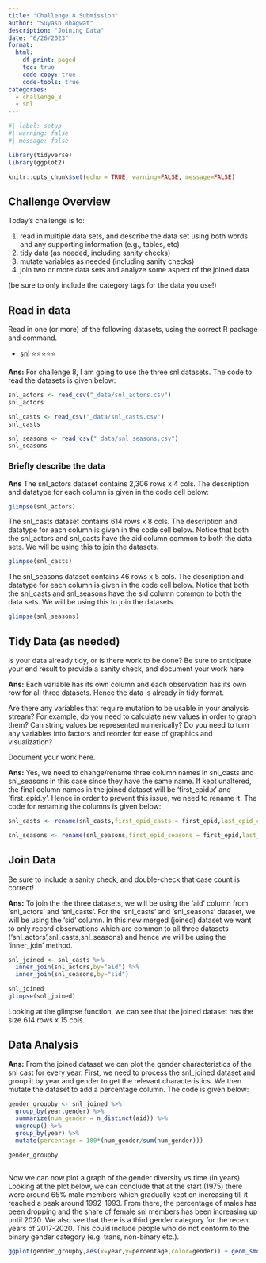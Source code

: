 ```yaml
---
title: "Challenge 8 Submission"
author: "Suyash Bhagwat"
description: "Joining Data"
date: "6/26/2023"
format:
  html:
    df-print: paged
    toc: true
    code-copy: true
    code-tools: true
categories:
  - challenge_8
  - snl
---
```


```r
#| label: setup
#| warning: false
#| message: false

library(tidyverse)
library(ggplot2)

knitr::opts_chunk$set(echo = TRUE, warning=FALSE, message=FALSE)
```

## Challenge Overview

Today's challenge is to:

1)  read in multiple data sets, and describe the data set using both words and any supporting information (e.g., tables, etc)
2)  tidy data (as needed, including sanity checks)
3)  mutate variables as needed (including sanity checks)
4)  join two or more data sets and analyze some aspect of the joined data

(be sure to only include the category tags for the data you use!)

## Read in data

Read in one (or more) of the following datasets, using the correct R package and command.

  - snl ⭐⭐⭐⭐⭐

**Ans:** For challenge 8, I am going to use the three snl datasets. The code to read the datasets is given below:
```r
snl_actors <- read_csv("_data/snl_actors.csv")
snl_actors

snl_casts <- read_csv("_data/snl_casts.csv")
snl_casts

snl_seasons <- read_csv("_data/snl_seasons.csv")
snl_seasons
```

### Briefly describe the data

**Ans** The snl_actors dataset contains 2,306 rows x 4 cols. The description and datatype for each column is given in the code cell below:
```r
glimpse(snl_actors)
```
The snl_casts dataset contains 614 rows x 8 cols. The description and datatype for each column is given in the code cell below. Notice that both the snl_actors and snl_casts have the aid column common to both the data sets. We will be using this to join the datasets.
```r
glimpse(snl_casts)
```
The snl_seasons dataset contains 46 rows x 5 cols. The description and datatype for each column is given in the code cell below. Notice that both the snl_casts and snl_seasons have the sid column common to both the data sets. We will be using this to join the datasets.
```r
glimpse(snl_seasons)
```
## Tidy Data (as needed)

Is your data already tidy, or is there work to be done? Be sure to anticipate your end result to provide a sanity check, and document your work here.

**Ans:** Each variable has its own column and each observation has its own row for all three datasets. Hence the data is already in tidy format.

Are there any variables that require mutation to be usable in your analysis stream? For example, do you need to calculate new values in order to graph them? Can string values be represented numerically? Do you need to turn any variables into factors and reorder for ease of graphics and visualization?

Document your work here.

**Ans:** Yes, we need to change/rename three column names in snl_casts and snl_seasons in this case since they have the same name. If kept unaltered, the final column names in the joined dataset will be 'first_epid.x' and 'first_epid.y'. Hence in order to prevent this issue, we need to rename it. The code for renaming the columns is given below:

```r
snl_casts <- rename(snl_casts,first_epid_casts = first_epid,last_epid_casts=last_epid,n_episodes_casts=n_episodes)

snl_seasons <- rename(snl_seasons,first_epid_seasons = first_epid,last_epid_seasons=last_epid,n_episodes_seasons=n_episodes)
```

## Join Data

Be sure to include a sanity check, and double-check that case count is correct!

**Ans:** To join the the three datasets, we will be using the 'aid' column from 'snl_actors' and 'snl_casts'. For the 'snl_casts' and 'snl_seasons' dataset, we will be using the 'sid' column. In this new merged (joined) dataset we want to only record observations which are common to all three datasets ('snl_actors',snl_casts,snl_seasons) and hence we will be using the 'inner_join' method.

```r
snl_joined <- snl_casts %>%
  inner_join(snl_actors,by="aid") %>%
  inner_join(snl_seasons,by="sid")

snl_joined
glimpse(snl_joined)
```
Looking at the glimpse function, we can see that the joined dataset has the size 614 rows x 15 cols.

## Data Analysis

**Ans:** From the joined dataset we can plot the gender characteristics of the snl cast for every year. First, we need to process the snl_joined dataset and group it by year and gender to get the relevant characteristics. We then mutate the dataset to add a percentage column. The code is given below:
```r
gender_groupby <- snl_joined %>%
  group_by(year,gender) %>%
  summarize(num_gender = n_distinct(aid)) %>%
  ungroup() %>%
  group_by(year) %>%
  mutate(percentage = 100*(num_gender/sum(num_gender)))

gender_groupby
  
```
Now we can now plot a graph of the gender diversity vs time (in years). Looking at the plot below, we can conclude that at the start (1975) there were around 65% male members which gradually kept on increasing till it reached a peak around 1992-1993. From there, the percentage of males has been dropping and the share of female snl members has been increasing up until 2020. We also see that there is a third gender category for the recent years of 2017-2020. This could include people who do not conform to the binary gender category (e.g. trans, non-binary etc.).
```r
ggplot(gender_groupby,aes(x=year,y=percentage,color=gender)) + geom_smooth() + geom_point() + labs(x="Year",y="Percentage(%)",title="Gender Type vs Year",subtitle ="Shows the gender trend of snl members over the years") + ylim(0,85)+ theme(axis.text.x=element_text(angle=60, hjust=1))
```